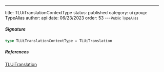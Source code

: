 ---
title: TLUiTranslationContextType
status: published
category: ui
group: TypeAlias
author: api
date: 06/23/2023
order: 53
---<Small>Public TypeAlias</Small>




##### Signature


```ts
type TLUiTranslationContextType = TLUiTranslation
```

##### References

[TLUiTranslation](/gen/ui/TLUiTranslation-type)

